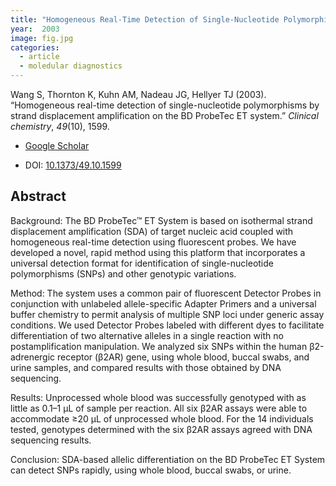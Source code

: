 ```yaml
---
title: "Homogeneous Real-Time Detection of Single-Nucleotide Polymorphisms by Strand Displacement Amplification on the BD ProbeTec ET System"
year:  2003 
image: fig.jpg
categories:
  - article
  - moledular diagnostics
---
```


Wang S, Thornton K, Kuhn AM, Nadeau JG, Hellyer TJ (2003). “Homogeneous real-time detection of single-nucleotide polymorphisms by strand displacement amplification on the BD ProbeTec ET system.” _Clinical chemistry_, *49*(10), 1599.

- [Google Scholar](https://scholar.google.com/scholar?hl=en&as_sdt=0%2C7&q=Homogeneous+real+time+detection+of+single+nucleotide+polymorphisms+by+strand+displacement+amplification+on+the+BD+ProbeTec+ET+system2003&btnG=) 

- DOI: [10.1373/49.10.1599](https://doi.org/10.1373/49.10.1599)


## Abstract

Background: The BD ProbeTec™ ET System is based on isothermal strand displacement amplification (SDA) of target nucleic acid coupled with homogeneous real-time detection using fluorescent probes. We have developed a novel, rapid method using this platform that incorporates a universal detection format for identification of single-nucleotide polymorphisms (SNPs) and other genotypic variations.

Method: The system uses a common pair of fluorescent Detector Probes in conjunction with unlabeled allele-specific Adapter Primers and a universal buffer chemistry to permit analysis of multiple SNP loci under generic assay conditions. We used Detector Probes labeled with different dyes to facilitate differentiation of two alternative alleles in a single reaction with no postamplification manipulation. We analyzed six SNPs within the human β2-adrenergic receptor (β2AR) gene, using whole blood, buccal swabs, and urine samples, and compared results with those obtained by DNA sequencing.

Results: Unprocessed whole blood was successfully genotyped with as little as 0.1–1 μL of sample per reaction. All six β2AR assays were able to accommodate ≥20 μL of unprocessed whole blood. For the 14 individuals tested, genotypes determined with the six β2AR assays agreed with DNA sequencing results.

Conclusion: SDA-based allelic differentiation on the BD ProbeTec ET System can detect SNPs rapidly, using whole blood, buccal swabs, or urine.
